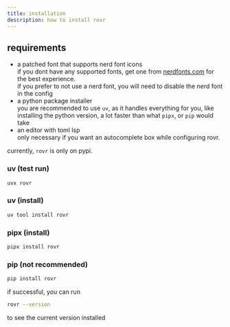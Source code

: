 ```yaml
---
title: installation
description: how to install rovr
---
```


## requirements

- a patched font that supports nerd font icons
  <br />
  if you dont have any supported fonts, get one from
  [nerdfonts.com](https://www.nerdfonts.com/font-downloads) for the best
  experience.
  <br />
  if you prefer to not use a nerd font, you will need to disable the nerd font
  in the config
- a python package installer
  <br />
  you are recommended to use `uv`, as it handles everything for you, like
  installing the python version, a lot faster than what `pipx`, or `pip` would
  take
- an editor with toml lsp
  <br />
  only necessary if you want an autocomplete box while configuring rovr.

currently, `rovr` is only on pypi.

### uv (test run)

```sh
uvx rovr
```

### uv (install)

```sh
uv tool install rovr
```

### pipx (install)

```sh
pipx install rovr
```

### pip (not recommended)

```sh
pip install rovr
```

if successful, you can run

```sh
rovr --version
```

to see the current version installed
